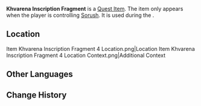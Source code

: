{{Item Infobox
|title       = Khvarena Inscription Fragment
|id          = 120282
|image       = Item Khvarena Inscription Fragment 4.png
|type        = Quest Items
|group       = Khvarena Inscription Fragments
|description = A fragment of a lost monument inscription. It is said to have a profound bond with the Pari.
|source1     = [[Hills of Barsom]], [[Sumeru]]
}}
{{Main|Khvarena Inscription Fragment}}
'''Khvarena Inscription Fragment''' is a [[Quest Item]]. The item only appears when the player is controlling [[Sorush]]. It is used during the {{Quest|Monumental Study (Quest)}}.

==Location==
<gallery>
Item Khvarena Inscription Fragment 4 Location.png|Location
Item Khvarena Inscription Fragment 4 Location Context.png|Additional Context
</gallery>

==Other Languages==
{{Other Languages|Transclude=Khvarena Inscription Fragment}}

==Change History==
{{Change History|3.6}}